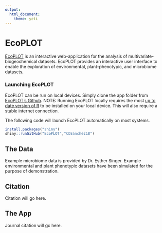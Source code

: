 ```yaml
---
output: 
  html_document: 
    theme: yeti
---
```

# EcoPLOT

[EcoPLOT](https://github.com/cdsanchez18/EcoPLOT) 
is an interactive web-application for the analysis of multivariate-biogeochemical datasets. EcoPLOT provides an interactive user interface to enable the exploration of environmental, plant-phenotypic, and microbiome datasets. 

### Launching EcoPLOT

EcoPLOT can be run on local devices. Simply clone the app folder from [EcoPLOT's Github](https://github.com/cdsanchez18/EcoPLOT). 
NOTE: Running EcoPLOT locally requires the most [up to date version of R](https://cran.r-project.org/) to be installed on your local device. This will also require a stable internet connection. 

The following code will launch EcoPLOT automatically on most systems. 

```r
install.packages("shiny") 
shiny::runGitHub("EcoPLOT","CDSanchez18")
```

## The Data
Example microbiome data is provided by Dr. Esther Singer. Example environmental and plant phenotypic datasets have been simulated for the purpose of demonstration.  
  
## Citation

Citation will go here. 

## The App 
Journal citation will go here. 

